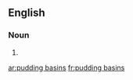 {{also|pudding-basins}}
==English==

===Noun===
{{head|en|noun plural form|head=[[pudding]] [[basins]]}}

# {{plural of|pudding basin|lang=en}}

[[ar:pudding basins]]
[[fr:pudding basins]]
